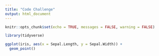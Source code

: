 ```yaml
---
title: "Code Challenge"
output: html_document
---
```


```r
knitr::opts_chunk$set(echo = TRUE, messages = FALSE, warning = FALSE)
```



```r
library(tidyverse)
```

```r
ggplot(iris, aes(x = Sepal.Length, y = Sepal.Width)) + 
  geom_point()
```

